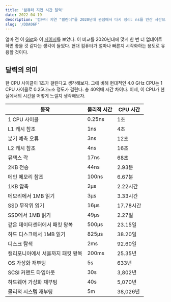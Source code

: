 ```yaml
---
title: '컴퓨터 지연 시간 달력'
date: 2022-04-19
description: '컴퓨터 지연 "캘린더"를 2020년대 관점에서 다시 정리: ns를 인간 시간으로 환산해 캐시부터 네트워크 왕복까지 상대적 비용을 시각화'
slug: '/DDA06F'
---
```


얼마 전 이 [Gist](https://gist.github.com/hellerbarde/2843375)와 이 [페이지](https://colin-scott.github.io/personal_website/research/interactive_latency.html)를 보았다. 이 비교를 2020년대에 맞게 한 번 더 업데이트하면 좋을 것 같다는 생각이 들었다. 현대 컴퓨터가 얼마나 빠른지 시각화하는 용도로 유용할 것이다.

## 달력의 의미

한 CPU 사이클이 1초가 걸린다고 생각해보자. 그에 비해 현대적인 4.0 GHz CPU는 1 CPU 사이클로 0.25나노초 정도가 걸린다. 총 40억배 시간 차이다. 이제, 이 CPU가 현실에서의 시간을 어떻게 느낄지 생각해보자.

| 동작                              | 물리적 시간 | CPU 시간  |
| --------------------------------- | ----------- | --------- |
| 1 CPU 사이클                      | 0.25ns      | 1초       |
| L1 캐시 참조                      | 1ns         | 4초       |
| 분기 예측 오류                    | 3ns         | 12초      |
| L2 캐시 참조                      | 4ns         | 16초      |
| 뮤텍스 락                         | 17ns        | 68초      |
| 2KB 전송                          | 44ns        | 2.93분    |
| 메인 메모리 참조                  | 100ns       | 6.67분    |
| 1KB 압축                          | 2μs         | 2.22시간  |
| 메모리에서 1MB 읽기               | 3μs         | 3.33시간  |
| SSD 무작위 읽기                   | 16μs        | 17.78시간 |
| SSD에서 1MB 읽기                  | 49μs        | 2.27일    |
| 같은 데이터센터에서 패킷 왕복     | 500μs       | 23.15일   |
| 하드 디스크에서 1MB 읽기          | 825μs       | 38.20일   |
| 디스크 탐색                       | 2ms         | 92.60일   |
| 캘리포니아에서 서울까지 패킷 왕복 | 200ms       | 25.35년   |
| OS 가상화 재부팅                  | 5s          | 633년     |
| SCSI 커맨드 타임아웃              | 30s         | 3,802년   |
| 하드웨어 가상화 재부팅            | 40s         | 5,070년   |
| 물리적 시스템 재부팅              | 5m          | 38,026년  |
